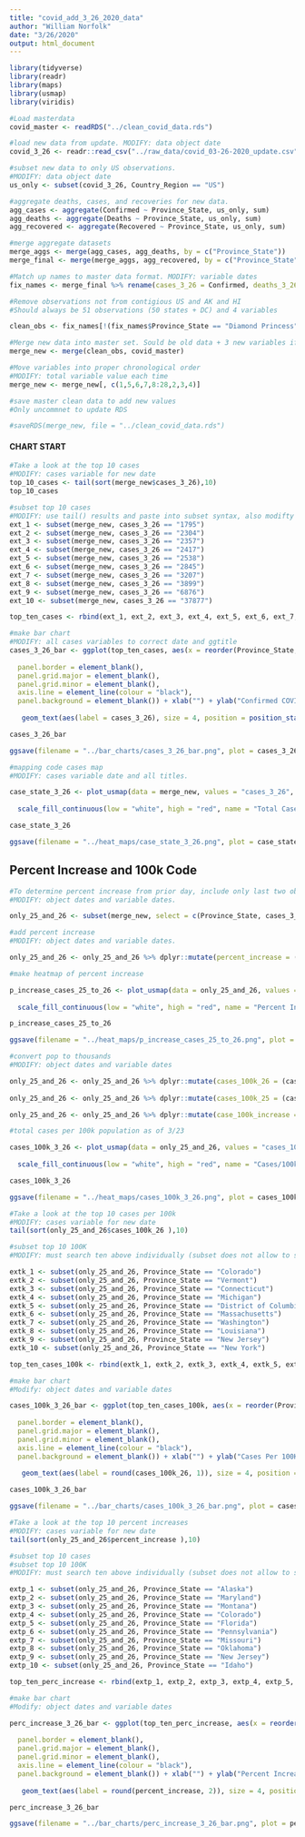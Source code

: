 ```yaml
---
title: "covid_add_3_26_2020_data"
author: "William Norfolk"
date: "3/26/2020"
output: html_document
---
```



```r
library(tidyverse)
library(readr)
library(maps)
library(usmap)
library(viridis)
```

```r
#Load masterdata
covid_master <- readRDS("../clean_covid_data.rds")
```


```r
#load new data from update. MODIFY: data object date
covid_3_26 <- readr::read_csv("../raw_data/covid_03-26-2020_update.csv")
```

```r
#subset new data to only US observations. 
#MODIFY: data object date
us_only <- subset(covid_3_26, Country_Region == "US")
```

```r
#aggregate deaths, cases, and recoveries for new data. 
agg_cases <- aggregate(Confirmed ~ Province_State, us_only, sum)
agg_deaths <- aggregate(Deaths ~ Province_State, us_only, sum)
agg_recovered <- aggregate(Recovered ~ Province_State, us_only, sum)
```

```r
#merge aggregate datasets
merge_aggs <- merge(agg_cases, agg_deaths, by = c("Province_State"))
merge_final <- merge(merge_aggs, agg_recovered, by = c("Province_State"))
```

```r
#Match up names to master data format. MODIFY: variable dates
fix_names <- merge_final %>% rename(cases_3_26 = Confirmed, deaths_3_26 = Deaths, recov_3_26 = Recovered)
```

```r
#Remove observations not from contigious US and AK and HI
#Should always be 51 observations (50 states + DC) and 4 variables

clean_obs <- fix_names[!(fix_names$Province_State == "Diamond Princess" | fix_names$Province_State == "Grand Princess" | fix_names$Province_State == "Guam" | fix_names$Province_State == "Puerto Rico" | fix_names$Province_State == "United States Virgin Islands" | fix_names$Province_State == "US" | fix_names$Province_State == "American Samoa" | fix_names$Province_State == "Northern Mariana Islands" | fix_names$Province_State == "Virgin Islands" | fix_names$Province_State == "Wuhan Evacuee" | fix_names$Province_State == "Recovered"),]
```

```r
#Merge new data into master set. Sould be old data + 3 new variables if successful
merge_new <- merge(clean_obs, covid_master)
```

```r
#Move variables into proper chronological order
#MODIFY: total variable value each time
merge_new <- merge_new[, c(1,5,6,7,8:28,2,3,4)]
```

```r
#save master clean data to add new values
#Only uncommnet to update RDS

#saveRDS(merge_new, file = "../clean_covid_data.rds")
```

#### CHART START

```r
#Take a look at the top 10 cases
#MODIFY: cases variable for new date
top_10_cases <- tail(sort(merge_new$cases_3_26),10)
top_10_cases
```

```r
#subset top 10 cases
#MODIFY: use tail() results and paste into subset syntax, also modifty cases date value
ext_1 <- subset(merge_new, cases_3_26 == "1795")
ext_2 <- subset(merge_new, cases_3_26 == "2304")
ext_3 <- subset(merge_new, cases_3_26 == "2357")
ext_4 <- subset(merge_new, cases_3_26 == "2417")
ext_5 <- subset(merge_new, cases_3_26 == "2538")
ext_6 <- subset(merge_new, cases_3_26 == "2845")
ext_7 <- subset(merge_new, cases_3_26 == "3207")
ext_8 <- subset(merge_new, cases_3_26 == "3899")
ext_9 <- subset(merge_new, cases_3_26 == "6876")
ext_10 <- subset(merge_new, cases_3_26 == "37877")

top_ten_cases <- rbind(ext_1, ext_2, ext_3, ext_4, ext_5, ext_6, ext_7, ext_8, ext_9, ext_10)
```

```r
#make bar chart
#MODIFY: all cases variables to correct date and ggtitle
cases_3_26_bar <- ggplot(top_ten_cases, aes(x = reorder(Province_State, -cases_3_26), cases_3_26)) + geom_bar(aes(fill = reorder(Province_State, -cases_3_26)),stat = "identity") + theme(axis.text.x = element_text(angle = 45, hjust = 1),
                                                                                                   legend.position = "none",                                                                        axis.text=element_text(size=10),
  panel.border = element_blank(),
  panel.grid.major = element_blank(),
  panel.grid.minor = element_blank(),
  axis.line = element_line(colour = "black"),
  panel.background = element_blank()) + xlab("") + ylab("Confirmed COVID-19 Cases") + ggtitle("Top Ten Confirmed COVID-19 Cases by State 3/26/2020") +
  
   geom_text(aes(label = cases_3_26), size = 4, position = position_stack(vjust = 0.8))

cases_3_26_bar 
```

```r
ggsave(filename = "../bar_charts/cases_3_26_bar.png", plot = cases_3_26_bar)
```

```r
#mapping code cases map
#MODIFY: cases variable date and all titles.

case_state_3_26 <- plot_usmap(data = merge_new, values = "cases_3_26", color = "black") + 
  
  scale_fill_continuous(low = "white", high = "red", name = "Total Cases", label = scales::comma) + theme(legend.position = "right", plot.title = element_text(color = "black", size = 15, face = "bold"), plot.subtitle = element_text(color = "black", size = 10, face = "italic")) + labs(title = "COVID-19 Confirmed Cases by State", subtitle = "Data as of: 3/26/2020")

case_state_3_26
```

```r
ggsave(filename = "../heat_maps/case_state_3_26.png", plot = case_state_3_26)
```

## Percent Increase and 100k Code

```r
#To determine percent increase from prior day, include only last two observations
#MODIFY: object dates and variable dates.

only_25_and_26 <- subset(merge_new, select = c(Province_State, cases_3_25, cases_3_26, fips, total_pop))
```


```r
#add percent increase
#MODIFY: object dates and variable dates.

only_25_and_26 <- only_25_and_26 %>% dplyr::mutate(percent_increase = (cases_3_26 - cases_3_25) / cases_3_26 * 100)
```

```r
#make heatmap of percent increase

p_increase_cases_25_to_26 <- plot_usmap(data = only_25_and_26, values = "percent_increase", color = "black") + 
  
  scale_fill_continuous(low = "white", high = "red", name = "Percent Increase", label = scales::comma) + theme(legend.position = "right", plot.title = element_text(color = "black", size = 15, face = "bold"), plot.subtitle = element_text(color = "black", size = 10, face = "italic")) + labs(title = "Percent Increase of Confirmed COVID-19 Cases by State", subtitle = "From: 3/25/2020-3/26/2020")

p_increase_cases_25_to_26
```

```r
ggsave(filename = "../heat_maps/p_increase_cases_25_to_26.png", plot = p_increase_cases_25_to_26)
```

```r
#convert pop to thousands
#MODIFY: object dates and variable dates

only_25_and_26 <- only_25_and_26 %>% dplyr::mutate(cases_100k_26 = (cases_3_26 / total_pop) *100000)
  
only_25_and_26 <- only_25_and_26 %>% dplyr::mutate(cases_100k_25 = (cases_3_25 / total_pop) * 100000)

only_25_and_26 <- only_25_and_26 %>% dplyr::mutate(case_100k_increase = (cases_100k_26 - cases_100k_25) / cases_100k_26 *100)

```

```r
#total cases per 100k population as of 3/23

cases_100k_3_26 <- plot_usmap(data = only_25_and_26, values = "cases_100k_26", color = "black") + 
  
  scale_fill_continuous(low = "white", high = "red", name = "Cases/100k Population", label = scales::comma) + theme(legend.position = "right", plot.title = element_text(color = "black", size = 15, face = "bold"), plot.subtitle = element_text(color = "black", size = 10, face = "italic")) + labs(title = "COVID-19 Confirmed Cases Per 100K Individuals by State", subtitle = "Data as of: 3/26/2020")

cases_100k_3_26
```

```r
ggsave(filename = "../heat_maps/cases_100k_3_26.png", plot = cases_100k_3_26)
```

```r
#Take a look at the top 10 cases per 100k
#MODIFY: cases variable for new date
tail(sort(only_25_and_26$cases_100k_26 ),10)
```


```r
#subset top 10 100K
#MODIFY: must search ten above individually (subset does not allow to select by these values for some reason...) and past the states in the code below.Also modify variable and object date names.

extk_1 <- subset(only_25_and_26, Province_State == "Colorado")
extk_2 <- subset(only_25_and_26, Province_State == "Vermont")
extk_3 <- subset(only_25_and_26, Province_State == "Connecticut")
extk_4 <- subset(only_25_and_26, Province_State == "Michigan")
extk_5 <- subset(only_25_and_26, Province_State == "District of Columbia")
extk_6 <- subset(only_25_and_26, Province_State == "Massachusetts")
extk_7 <- subset(only_25_and_26, Province_State == "Washington")
extk_8 <- subset(only_25_and_26, Province_State == "Louisiana")
extk_9 <- subset(only_25_and_26, Province_State == "New Jersey")
extk_10 <- subset(only_25_and_26, Province_State == "New York")

top_ten_cases_100k <- rbind(extk_1, extk_2, extk_3, extk_4, extk_5, extk_6, extk_7, extk_8, extk_9, extk_10)
```

```r
#make bar chart
#Modify: object dates and variable dates

cases_100k_3_26_bar <- ggplot(top_ten_cases_100k, aes(x = reorder(Province_State, -cases_100k_26), cases_100k_26)) + geom_bar(aes(fill = reorder(Province_State, -cases_100k_26)), stat = "identity") + theme(axis.text.x = element_text(angle = 45, hjust = 1),
                                                                                                   legend.position = "none",                                                                        axis.text=element_text(size=10),
  panel.border = element_blank(),
  panel.grid.major = element_blank(),
  panel.grid.minor = element_blank(),
  axis.line = element_line(colour = "black"),
  panel.background = element_blank()) + xlab("") + ylab("Cases Per 100K Individuals") + ggtitle("Top Ten COVID-19 Confirmed Cases Per 100K Individuals by State 3/26/2020") +
  
   geom_text(aes(label = round(cases_100k_26, 1)), size = 4, position = position_stack(vjust = 0.8))

cases_100k_3_26_bar
```

```r
ggsave(filename = "../bar_charts/cases_100k_3_26_bar.png", plot = cases_100k_3_26_bar)
```

```r
#Take a look at the top 10 percent increases
#MODIFY: cases variable for new date
tail(sort(only_25_and_26$percent_increase ),10)
```

```r
#subset top 10 cases
#subset top 10 100K
#MODIFY: must search ten above individually (subset does not allow to select by these values for some reason...) and past the states in the code below.Also modify variable and object date names.

extp_1 <- subset(only_25_and_26, Province_State == "Alaska")
extp_2 <- subset(only_25_and_26, Province_State == "Maryland")
extp_3 <- subset(only_25_and_26, Province_State == "Montana")
extp_4 <- subset(only_25_and_26, Province_State == "Colorado")
extp_5 <- subset(only_25_and_26, Province_State == "Florida")
extp_6 <- subset(only_25_and_26, Province_State == "Pennsylvania")
extp_7 <- subset(only_25_and_26, Province_State == "Missouri")
extp_8 <- subset(only_25_and_26, Province_State == "Oklahoma")
extp_9 <- subset(only_25_and_26, Province_State == "New Jersey")
extp_10 <- subset(only_25_and_26, Province_State == "Idaho")

top_ten_perc_increase <- rbind(extp_1, extp_2, extp_3, extp_4, extp_5, extp_6, extp_7, extp_8, extp_9, extp_10)
```

```r
#make bar chart
#Modify: object dates and variable dates

perc_increase_3_26_bar <- ggplot(top_ten_perc_increase, aes(x = reorder(Province_State, -percent_increase), percent_increase)) + geom_bar(aes(fill = reorder(Province_State, -percent_increase)), stat = "identity") + theme(axis.text.x = element_text(angle = 45, hjust = 1),
                                                                                                   legend.position = "none",                                                                        axis.text=element_text(size=10),
  panel.border = element_blank(),
  panel.grid.major = element_blank(),
  panel.grid.minor = element_blank(),
  axis.line = element_line(colour = "black"),
  panel.background = element_blank()) + xlab("") + ylab("Percent Increase") + ggtitle("COVID-19: Top Ten Percent Increase by State from 3/25/20-3/26/20") +
  
   geom_text(aes(label = round(percent_increase, 2)), size = 4, position = position_stack(vjust = 0.8))

perc_increase_3_26_bar
```

```r
ggsave(filename = "../bar_charts/perc_increase_3_26_bar.png", plot = perc_increase_3_26_bar)
```


